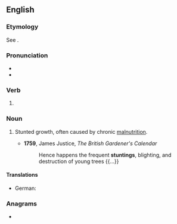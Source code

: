 ==English==
{{wikipedia|Stunted growth}}

===Etymology===
See {{m|en|stunt}}.

===Pronunciation===
* {{IPA|en|/ˈstʌntɪŋ/}}
* {{rhymes|en|ʌntɪŋ}}

===Verb===
{{head|en|verb form}}

# {{present participle of|en|stunt|nocat=1}}

===Noun===
{{en-noun|~}}

# {{lb|en|medicine}} Stunted growth, often caused by chronic [[malnutrition]].
#* '''1759''', James Justice, ''The British Gardener's Calendar''
#*: Hence happens the frequent '''stuntings''', blighting, and destruction of young trees {{...}}

====Translations====
{{trans-top|chronic malnutrition}}
* German: {{t|de|Verkümmerung|f}}
{{trans-mid}}
{{trans-bottom}}

===Anagrams===
* {{anagrams|en|a=ginnsttu|Nuttings|nuttings}}